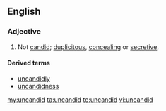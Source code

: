 ==English==

===Adjective===
{{en-adj}}

# Not [[candid]]; [[duplicitous]], [[concealing]] or [[secretive]].

====Derived terms====
* [[uncandidly]]
* [[uncandidness]]

[[my:uncandid]]
[[ta:uncandid]]
[[te:uncandid]]
[[vi:uncandid]]